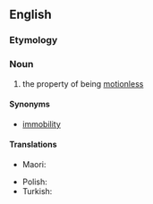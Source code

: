 ==English==

===Etymology===
{{suffix|en|motionless|ness}}

===Noun===
{{en-noun|-}}

# the property of being [[motionless]]

====Synonyms====
* [[immobility]]

====Translations====
{{trans-top|the state of no movement}}
* Maori: {{t|mi|patekotanga}}
{{trans-mid}}
* Polish: {{t+|pl|bezruch|m}}
* Turkish: {{t+|tr|hareketsizlik}}
{{trans-bottom}}